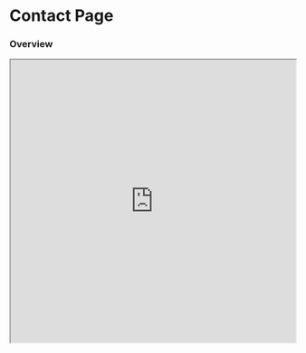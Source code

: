 # Contact Page


### Overview

<div className="my-4">
  <iframe
    src="https://codesandbox.io/embed/jzrywn?view=Editor+%2B+Preview&module=%2Fcontact.html&initialpath=contact.html"
    width="100%"
    height="500px"
    title="html-blog-project"
    allow="accelerometer; ambient-light-sensor; camera; encrypted-media; geolocation; gyroscope; hid; microphone; midi; payment; usb; vr; xr-spatial-tracking"
    sandbox="allow-forms allow-modals allow-popups allow-presentation allow-same-origin allow-scripts"
  />
</div>

<Steps>

### Design the Page

### Create the `contact.html` file

### Write the HTML Structure

```html
<!DOCTYPE html>
<html lang="en">
  <head>
    <!-- Document metadata -->
    <meta charset="UTF-8" />
    <meta name="viewport" content="width=device-width, initial-scale=1.0" />
    <title>Blog - My Blog</title>
  </head>
  <body>
    <!-- Your content goes here -->
  </body>
</html>
```

- `<!DOCTYPE html>` declares the document type and version of HTML.
- `<html lang="en">` sets the language of the document to English.
- `<head>` contains metadata like character set, viewport settings, and the title of the webpage.
- `<body>` is where the main content of the webpage goes.

### Create the Header Section

```html
<!-- Inside <body> after <body> tag -->
<!-- Header section containing the main title of the blog -->
<header>
  <h1>
    <span>
      <img
        height="50px"
        width="auto"
        src="images/profile.jpeg"
        alt="Surafel's photo"
      />
    </span>
    Surafel's Blog
  </h1>
</header>
```

- `<header>` is a semantic tag for the header section.
- `<h1>` is a heading tag indicating the main title of the page.
- An `<img>` tag is used for displaying an image.

### Create the Navigation Bar

```html
<!-- Inside <body> after <header> -->
<!-- Navigation section with links to other pages -->
<nav>
  <a href="index.html">Home</a>
  <a href="about.html">About</a>
  <a href="blog.html">Blog</a>
  <a href="contact.html">Contact</a>
</nav>
```

- `<nav`> is a semantic tag for the navigation section.
- `<a> `is an anchor tag creating clickable links. Update href attributes with your actual page URLs.

### Create the Main Section

```html
<!-- Inside <body> after <nav> -->
<!-- Main content section -->
<section>
  <!-- Main content section -->
  <section>
    <h2>Contact Me</h2>

    <!-- Contact form -->
    <form action="submit_contact.php" method="post">
      <!-- Name input -->
      <div>
        <label for="name">Name:</label>
        <input type="text" id="name" name="name" required />
      </div>

      <!-- Email input -->
      <div>
        <label for="email">Email:</label>
        <input type="email" id="email" name="email" required />
      </div>

      <!-- Message textarea -->
      <div>
        <label for="message">Message:</label>
        <textarea id="message" name="message" rows="4" required></textarea>
      </div>

      <!-- Submit button -->
      <button type="submit">Submit</button>
    </form>
  </section>
</section>
```

- `<section>` is a semantic tag for grouping content.
- `<article>` is used to define independent, self-contained content, like blog posts.

### Create the Links Section

```html
<!-- After the last article inside <section> -->
<!-- Links section -->
<h3>Links</h3>
<ul>
  <li>
    <a href="https://github.com/yourusername" target="_blank">GitHub</a>
  </li>
  <li>
    <a href="https://linkedin.com/in/yourusername" target="_blank">LinkedIn</a>
  </li>
  <li>
    <a href="https://t.me/yourusername" target="_blank">Telegram</a>
  </li>
</ul>
```

- `<h3>` is a heading tag for the links section.
- `<ul>` is an unordered list container.
- `<li>`is a list item.

### Create the Footer Section

```html
<!-- Inside <body> at the end -->
<!-- Footer section -->
<footer>
  <p>&copy; 2024 Your Blog Name. All rights reserved.</p>
</footer>
```

- `<footer>` is a semantic tag for the footer section.
- `<p>` is used for text content in the footer.

### Overview

```html
<!DOCTYPE html>
<html lang="en">
  <head>
    <!-- Document metadata -->
    <meta charset="UTF-8" />
    <meta name="viewport" content="width=device-width, initial-scale=1.0" />
    <title>Blog - My Blog</title>
  </head>
  <body>
    <!-- Header section -->
    <header>
      <h1>
        <span>
          <img
            height="50px"
            width="auto"
            src="images/profile.jpeg"
            alt="Surafel's photo"
        /></span>
        Surafel's Blog
      </h1>
    </header>
    <hr />

    <!-- Navigation menu -->
    <nav>
      <a href="index.html">Home</a>
      <a href="about.html">About</a>
      <a href="blog.html">Blog</a>
      <a href="contact.html">Contact</a>
    </nav>
    <hr />

    <!-- Main content section -->
    <section>
      <h2>Contact Me</h2>

      <!-- Contact form -->
      <form action="submit_contact.php" method="post">
        <!-- Name input -->
        <div>
          <label for="name">Name:</label>
          <input type="text" id="name" name="name" required />
        </div>

        <!-- Email input -->
        <div>
          <label for="email">Email:</label>
          <input type="email" id="email" name="email" required />
        </div>

        <!-- Message textarea -->
        <div>
          <label for="message">Message:</label>
          <textarea id="message" name="message" rows="4" required></textarea>
        </div>

        <!-- Submit button -->
        <button type="submit">Submit</button>
      </form>
    </section>
    <!-- Links section -->
    <h3>Links</h3>
    <ul>
      <li>
        <a href="https://github.com/yourusername" target="_blank">GitHub</a>
      </li>
      <li>
        <a href="https://linkedin.com/in/yourusername" target="_blank"
          >LinkedIn</a
        >
      </li>
      <li><a href="https://t.me/yourusername" target="_blank">Telegram</a></li>
    </ul>
    <footer>
      <p>&copy; 2024 Mind Learning Ethiopia. All rights reserved.</p>
    </footer>
  </body>
</html>
```

</Steps>
